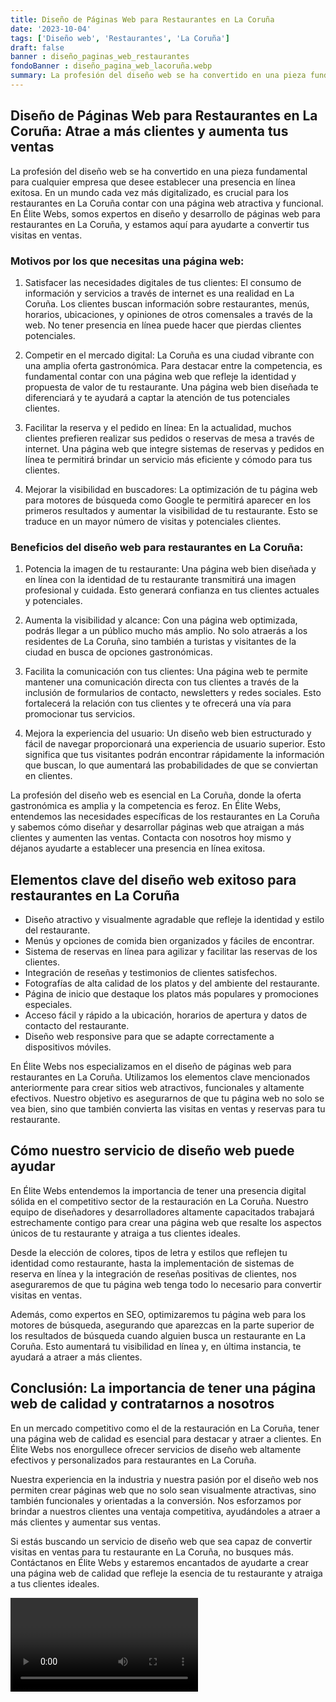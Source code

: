 ```yaml
---
title: Diseño de Páginas Web para Restaurantes en La Coruña
date: '2023-10-04'
tags: ['Diseño web', 'Restaurantes', 'La Coruña']
draft: false
banner : diseño_paginas_web_restaurantes
fondoBanner : diseño_pagina_web_lacoruña.webp
summary: La profesión del diseño web se ha convertido en una pieza fundamental para cualquier empresa que desee establecer una presencia en línea exitosa. En un mundo cada vez más digitalizado, es crucial para los restaurantes en La Coruña contar con una página web atractiva y funcional. En Élite Webs, somos expertos en diseño y desarrollo de páginas web para restaurantes en La Coruña, y estamos aquí para ayudarte a convertir tus visitas en ventas.
---
```


## Diseño de Páginas Web para Restaurantes en La Coruña: Atrae a más clientes y aumenta tus ventas

La profesión del diseño web se ha convertido en una pieza fundamental para cualquier empresa que desee establecer una presencia en línea exitosa. En un mundo cada vez más digitalizado, es crucial para los restaurantes en La Coruña contar con una página web atractiva y funcional. En Élite Webs, somos expertos en diseño y desarrollo de páginas web para restaurantes en La Coruña, y estamos aquí para ayudarte a convertir tus visitas en ventas.

### Motivos por los que necesitas una página web:

1. Satisfacer las necesidades digitales de tus clientes: El consumo de información y servicios a través de internet es una realidad en La Coruña. Los clientes buscan información sobre restaurantes, menús, horarios, ubicaciones, y opiniones de otros comensales a través de la web. No tener presencia en línea puede hacer que pierdas clientes potenciales.

2. Competir en el mercado digital: La Coruña es una ciudad vibrante con una amplia oferta gastronómica. Para destacar entre la competencia, es fundamental contar con una página web que refleje la identidad y propuesta de valor de tu restaurante. Una página web bien diseñada te diferenciará y te ayudará a captar la atención de tus potenciales clientes.

3. Facilitar la reserva y el pedido en línea: En la actualidad, muchos clientes prefieren realizar sus pedidos o reservas de mesa a través de internet. Una página web que integre sistemas de reservas y pedidos en línea te permitirá brindar un servicio más eficiente y cómodo para tus clientes.

4. Mejorar la visibilidad en buscadores: La optimización de tu página web para motores de búsqueda como Google te permitirá aparecer en los primeros resultados y aumentar la visibilidad de tu restaurante. Esto se traduce en un mayor número de visitas y potenciales clientes.

### Beneficios del diseño web para restaurantes en La Coruña:

1. Potencia la imagen de tu restaurante: Una página web bien diseñada y en línea con la identidad de tu restaurante transmitirá una imagen profesional y cuidada. Esto generará confianza en tus clientes actuales y potenciales.

2. Aumenta la visibilidad y alcance: Con una página web optimizada, podrás llegar a un público mucho más amplio. No solo atraerás a los residentes de La Coruña, sino también a turistas y visitantes de la ciudad en busca de opciones gastronómicas.

3. Facilita la comunicación con tus clientes: Una página web te permite mantener una comunicación directa con tus clientes a través de la inclusión de formularios de contacto, newsletters y redes sociales. Esto fortalecerá la relación con tus clientes y te ofrecerá una vía para promocionar tus servicios.

4. Mejora la experiencia del usuario: Un diseño web bien estructurado y fácil de navegar proporcionará una experiencia de usuario superior. Esto significa que tus visitantes podrán encontrar rápidamente la información que buscan, lo que aumentará las probabilidades de que se conviertan en clientes.

La profesión del diseño web es esencial en La Coruña, donde la oferta gastronómica es amplia y la competencia es feroz. En Élite Webs, entendemos las necesidades específicas de los restaurantes en La Coruña y sabemos cómo diseñar y desarrollar páginas web que atraigan a más clientes y aumenten las ventas. Contacta con nosotros hoy mismo y déjanos ayudarte a establecer una presencia en línea exitosa.

<GifSeo />

<Cta />

## Elementos clave del diseño web exitoso para restaurantes en La Coruña

- Diseño atractivo y visualmente agradable que refleje la identidad y estilo del restaurante.
- Menús y opciones de comida bien organizados y fáciles de encontrar.
- Sistema de reservas en línea para agilizar y facilitar las reservas de los clientes.
- Integración de reseñas y testimonios de clientes satisfechos.
- Fotografías de alta calidad de los platos y del ambiente del restaurante.
- Página de inicio que destaque los platos más populares y promociones especiales.
- Acceso fácil y rápido a la ubicación, horarios de apertura y datos de contacto del restaurante.
- Diseño web responsive para que se adapte correctamente a dispositivos móviles.

En Élite Webs nos especializamos en el diseño de páginas web para restaurantes en La Coruña. Utilizamos los elementos clave mencionados anteriormente para crear sitios web atractivos, funcionales y altamente efectivos. Nuestro objetivo es asegurarnos de que tu página web no solo se vea bien, sino que también convierta las visitas en ventas y reservas para tu restaurante.

## Cómo nuestro servicio de diseño web puede ayudar

En Élite Webs entendemos la importancia de tener una presencia digital sólida en el competitivo sector de la restauración en La Coruña. Nuestro equipo de diseñadores y desarrolladores altamente capacitados trabajará estrechamente contigo para crear una página web que resalte los aspectos únicos de tu restaurante y atraiga a tus clientes ideales.

Desde la elección de colores, tipos de letra y estilos que reflejen tu identidad como restaurante, hasta la implementación de sistemas de reserva en línea y la integración de reseñas positivas de clientes, nos aseguraremos de que tu página web tenga todo lo necesario para convertir visitas en ventas.

Además, como expertos en SEO, optimizaremos tu página web para los motores de búsqueda, asegurando que aparezcas en la parte superior de los resultados de búsqueda cuando alguien busca un restaurante en La Coruña. Esto aumentará tu visibilidad en línea y, en última instancia, te ayudará a atraer a más clientes.

## Conclusión: La importancia de tener una página web de calidad y contratarnos a nosotros

En un mercado competitivo como el de la restauración en La Coruña, tener una página web de calidad es esencial para destacar y atraer a clientes. En Élite Webs nos enorgullece ofrecer servicios de diseño web altamente efectivos y personalizados para restaurantes en La Coruña.

Nuestra experiencia en la industria y nuestra pasión por el diseño web nos permiten crear páginas web que no solo sean visualmente atractivas, sino también funcionales y orientadas a la conversión. Nos esforzamos por brindar a nuestros clientes una ventaja competitiva, ayudándoles a atraer a más clientes y aumentar sus ventas.

Si estás buscando un servicio de diseño web que sea capaz de convertir visitas en ventas para tu restaurante en La Coruña, no busques más. Contáctanos en Élite Webs y estaremos encantados de ayudarte a crear una página web de calidad que refleje la esencia de tu restaurante y atraiga a tus clientes ideales.

<Video />

<CtaBot job='Restaurantes' city='La Coruña'/>

<Gmaps query='La Coruña+españa+maps' />